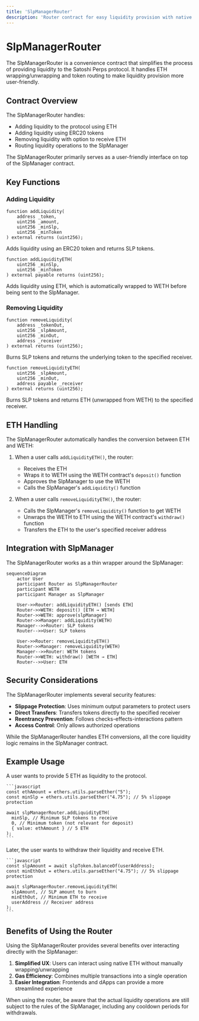 ```yaml
---
title: 'SlpManagerRouter'
description: 'Router contract for easy liquidity provision with native ETH support'
---
```


# SlpManagerRouter

The SlpManagerRouter is a convenience contract that simplifies the process of providing liquidity to the Satoshi Perps protocol. It handles ETH wrapping/unwrapping and token routing to make liquidity provision more user-friendly.

## Contract Overview

The SlpManagerRouter handles:
- Adding liquidity to the protocol using ETH
- Adding liquidity using ERC20 tokens
- Removing liquidity with option to receive ETH
- Routing liquidity operations to the SlpManager

<Info>
The SlpManagerRouter primarily serves as a user-friendly interface on top of the SlpManager contract.
</Info>

## Key Functions

### Adding Liquidity

```solidity
function addLiquidity(
    address _token,
    uint256 _amount,
    uint256 _minSlp,
    uint256 _minToken
) external returns (uint256);
```

Adds liquidity using an ERC20 token and returns SLP tokens.

```solidity
function addLiquidityETH(
    uint256 _minSlp,
    uint256 _minToken
) external payable returns (uint256);
```

Adds liquidity using ETH, which is automatically wrapped to WETH before being sent to the SlpManager.

### Removing Liquidity

```solidity
function removeLiquidity(
    address _tokenOut,
    uint256 _slpAmount,
    uint256 _minOut,
    address _receiver
) external returns (uint256);
```

Burns SLP tokens and returns the underlying token to the specified receiver.

```solidity
function removeLiquidityETH(
    uint256 _slpAmount,
    uint256 _minOut,
    address payable _receiver
) external returns (uint256);
```

Burns SLP tokens and returns ETH (unwrapped from WETH) to the specified receiver.

## ETH Handling

The SlpManagerRouter automatically handles the conversion between ETH and WETH:

1. When a user calls `addLiquidityETH()`, the router:
   - Receives the ETH
   - Wraps it to WETH using the WETH contract's `deposit()` function
   - Approves the SlpManager to use the WETH
   - Calls the SlpManager's `addLiquidity()` function

2. When a user calls `removeLiquidityETH()`, the router:
   - Calls the SlpManager's `removeLiquidity()` function to get WETH
   - Unwraps the WETH to ETH using the WETH contract's `withdraw()` function
   - Transfers the ETH to the user's specified receiver address

## Integration with SlpManager

The SlpManagerRouter works as a thin wrapper around the SlpManager:

```mermaid
sequenceDiagram
    actor User
    participant Router as SlpManagerRouter
    participant WETH
    participant Manager as SlpManager
    
    User->>Router: addLiquidityETH() [sends ETH]
    Router->>WETH: deposit() [ETH → WETH]
    Router->>WETH: approve(slpManager)
    Router->>Manager: addLiquidity(WETH)
    Manager-->>Router: SLP tokens
    Router-->>User: SLP tokens
    
    User->>Router: removeLiquidityETH()
    Router->>Manager: removeLiquidity(WETH)
    Manager-->>Router: WETH tokens
    Router->>WETH: withdraw() [WETH → ETH]
    Router-->>User: ETH
```

## Security Considerations

The SlpManagerRouter implements several security features:
- **Slippage Protection**: Uses minimum output parameters to protect users
- **Direct Transfers**: Transfers tokens directly to the specified receiver
- **Reentrancy Prevention**: Follows checks-effects-interactions pattern
- **Access Control**: Only allows authorized operations

<Note>
While the SlpManagerRouter handles ETH conversions, all the core liquidity logic remains in the SlpManager contract.
</Note>

## Example Usage

<Steps>
  <Step title="Adding Liquidity with ETH">
    A user wants to provide 5 ETH as liquidity to the protocol.
    
    ```javascript
    const ethAmount = ethers.utils.parseEther("5");
    const minSlp = ethers.utils.parseEther("4.75"); // 5% slippage protection
    
    await slpManagerRouter.addLiquidityETH(
      minSlp, // Minimum SLP tokens to receive
      0, // Minimum token (not relevant for deposit)
      { value: ethAmount } // 5 ETH
    );
    ```
  </Step>
  <Step title="Removing Liquidity to ETH">
    Later, the user wants to withdraw their liquidity and receive ETH.
    
    ```javascript
    const slpAmount = await slpToken.balanceOf(userAddress);
    const minEthOut = ethers.utils.parseEther("4.75"); // 5% slippage protection
    
    await slpManagerRouter.removeLiquidityETH(
      slpAmount, // SLP amount to burn
      minEthOut, // Minimum ETH to receive
      userAddress // Receiver address
    );
    ```
  </Step>
</Steps>

## Benefits of Using the Router

Using the SlpManagerRouter provides several benefits over interacting directly with the SlpManager:

1. **Simplified UX**: Users can interact using native ETH without manually wrapping/unwrapping
2. **Gas Efficiency**: Combines multiple transactions into a single operation
3. **Easier Integration**: Frontends and dApps can provide a more streamlined experience

<Warning>
When using the router, be aware that the actual liquidity operations are still subject to the rules of the SlpManager, including any cooldown periods for withdrawals.
</Warning>